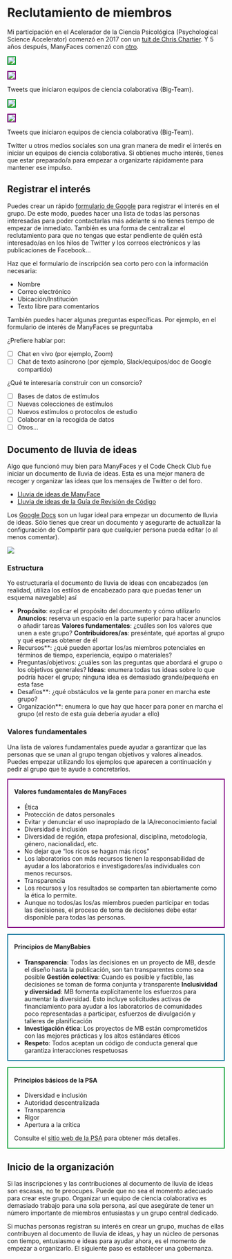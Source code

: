 # Reclutamiento de miembros

Mi participación en el Acelerador de la Ciencia Psicológica (Psychological Science Accelerator) comenzó en 2017 con un [tuit de Chris Chartier](https://twitter.com/CRChartier/status/901500936727781376). Y 5 años después, ManyFaces comenzó con [otro](https://twitter.com/LisaDeBruine/status/1486807497608466435).

::: {#fig-tweets .light-mode layout-ncol=2}

![](images/psa-tweet-light.png){fig-alt="Tweet de Chris Chartier: Es hora de empezar a construir un CERN para la ciencia psicológica" style="border:2px solid #009A2A;"}

![](images/manyfaces-tweet-light.png){fig-alt="Tweet de Lisa DeBruine: Big Team Science está creciendo. Me ha encantado mi participación en @PsySciAcc y creo que equipos como este y @Many_Babies, @BrRepInitiative, @ManyPrimates etc. son el futuro de la ciencia. Así que me he estado preguntando si es el momento de iniciar ManyFaces" style="border:2px solid purple;"}

Tweets que iniciaron equipos de ciencia colaborativa (Big-Team).
:::

::: {#fig-tweets .dark-mode layout-ncol=2}

![](images/psa-tweet-dark.png){fig-alt="Tweet de Chris Chartier: Es hora de empezar a construir un CERN para la ciencia psicológica" style="border:2px solid #009A2A;"}

![](images/manyfaces-tweet-dark.png){fig-alt="Tweet de Lisa DeBruine: Big Team Science está creciendo. Me ha encantado mi participación en @PsySciAcc y creo que equipos como este y @Many_Babies, @BrRepInitiative, @ManyPrimates etc. son el futuro de la ciencia. Así que me he estado preguntando si es el momento de iniciar ManyFaces" style="border:2px solid purple;"}

Tweets que iniciaron equipos de ciencia colaborativa (Big-Team).
:::

Twitter u otros medios sociales son una gran manera de medir el interés en iniciar un equipos de ciencia colaborativa. Si obtienes mucho interés, tienes que estar preparado/a para empezar a organizarte rápidamente para mantener ese impulso.

## Registrar el interés {#sec-sp-reg-interest}

Puedes crear un rápido [formulario de Google](https://docs.google.com/forms/) para registrar el interés en el grupo. De este modo, puedes hacer una lista de todas las personas interesadas para poder contactarlas más adelante si no tienes tiempo de empezar de inmediato. También es una forma de centralizar el reclutamiento para que no tengas que estar pendiente de quién está interesado/as en los hilos de Twitter y los correos electrónicos y las publicaciones de Facebook...

Haz que el formulario de inscripción sea corto pero con la información necesaria:

* Nombre
* Correo electrónico
* Ubicación/Institución
* Texto libre para comentarios

También puedes hacer algunas preguntas específicas. Por ejemplo, en el formulario de interés de ManyFaces se preguntaba

¿Prefiere hablar por:

- [ ] Chat en vivo (por ejemplo, Zoom)
- [ ] Chat de texto asíncrono (por ejemplo, Slack/equipos/doc de Google compartido)

¿Qué te interesaría construir con un consorcio?

- [ ] Bases de datos de estímulos
- [ ] Nuevas colecciones de estímulos
- [ ] Nuevos estímulos o protocolos de estudio
- [ ] Colaborar en la recogida de datos
- [ ] Otros...

## Documento de lluvia de ideas

Algo que funcionó muy bien para ManyFaces y el Code Check Club fue iniciar un documento de lluvia de ideas. Esta es una mejor manera de recoger y organizar las ideas que los mensajes de Twitter o del foro. 

* [Lluvia de ideas de ManyFace](https://docs.google.com/document/d/1X6b3am7zwDYXT2-TUR-a85-xG-cdrE8_vz9GICbwAl0/edit)
* [Lluvia de ideas de la Guía de Revisión de Código](https://docs.google.com/document/d/1cqrRDEYkhtZT9QRruZmUnPPN00VEo0fKV7cEyoluMnU/edit)

Los [Google Docs](https://docs.google.com/) son un lugar ideal para empezar un documento de lluvia de ideas. Sólo tienes que crear un documento y asegurarte de actualizar la configuración de Compartir para que cualquier persona pueda editar (o al menos comentar). 

![](images/google-doc-sharing-sp.png){fig-alt="La interfaz de compartir de Google Docs muestra las opciones para Cualquiera con un enlace: Espectador, Comentarista, Editor (marcado)"}

### Estructura

Yo estructuraría el documento de lluvia de ideas con encabezados (en realidad, utiliza los estilos de encabezado para que puedas tener un esquema navegable) así

* **Propósito**: explicar el propósito del documento y cómo utilizarlo
**Anuncios**: reserva un espacio en la parte superior para hacer anuncios o añadir tareas
**Valores fundamentales**: ¿cuáles son los valores que unen a este grupo?
**Contribuidores/as**: preséntate, qué aportas al grupo y qué esperas obtener de él
* Recursos**: ¿qué pueden aportar los/as miembros potenciales en términos de tiempo, experiencia, equipo o materiales?
* Preguntas/objetivos: ¿cuáles son las preguntas que abordará el grupo o los objetivos generales?
**Ideas**: enumera todas tus ideas sobre lo que podría hacer el grupo; ninguna idea es demasiado grande/pequeña en esta fase
* Desafíos**: ¿qué obstáculos ve la gente para poner en marcha este grupo?
* Organización**: enumera lo que hay que hacer para poner en marcha el grupo (el resto de esta guía debería ayudar a ello)

### Valores fundamentales

Una lista de valores fundamentales puede ayudar a garantizar que las personas que se unan al grupo tengan objetivos y valores alineados. Puedes empezar utilizando los ejemplos que aparecen a continuación y pedir al grupo que te ayude a concretarlos.

::: {style="border: 2px solid purple; padding: 0 1em;"}

#### Valores fundamentales de ManyFaces {-}

* Ética 
* Protección de datos personales
* Evitar y denunciar el uso inapropiado de la IA/reconocimiento facial
* Diversidad e inclusión
* Diversidad de región, etapa profesional, disciplina, metodología, género, nacionalidad, etc.
* No dejar que "los ricos se hagan más ricos"
* Los laboratorios con más recursos tienen la responsabilidad de ayudar a los laboratorios e investigadores/as individuales con menos recursos.
* Transparencia
* Los recursos y los resultados se comparten tan abiertamente como la ética lo permite.
* Aunque no todos/as los/as miembros pueden participar en todas las decisiones, el proceso de toma de decisiones debe estar disponible para todas las personas.

:::


::: {style="border: 2px solid #006D97; padding: 0 1em; margin-top: 1em;"}

#### Principios de ManyBabies {-}

* **Transparencia**: Todas las decisiones en un proyecto de MB, desde el diseño hasta la publicación, son tan transparentes como sea posible
**Gestión colectiva**: Cuando es posible y factible, las decisiones se toman de forma conjunta y transparente
**Inclusividad y diversidad**: MB fomenta explícitamente los esfuerzos para aumentar la diversidad. Esto incluye solicitudes activas de financiamiento para ayudar a los laboratorios de comunidades poco representadas a participar, esfuerzos de divulgación y talleres de planificación
* **Investigación ética**: Los proyectos de MB están comprometidos con las mejores prácticas y los altos estándares éticos
* **Respeto**: Todos aceptan un código de conducta general que garantiza interacciones respetuosas

:::

::: {style="border: 2px solid #009A2A; padding: 0 1em; margin-top: 1em;"}

#### Principios básicos de la PSA {-}

* Diversidad e inclusión
* Autoridad descentralizada
* Transparencia
* Rigor
* Apertura a la crítica

Consulte el [sitio web de la PSA](https://psysciacc.org/) para obtener más detalles.

:::

## Inicio de la organización

Si las inscripciones y las contribuciones al documento de lluvia de ideas son escasas, no te preocupes. Puede que no sea el momento adecuado para crear este grupo. Organizar un equipo de ciencia colaborativa es demasiado trabajo para una sola persona, así que asegúrate de tener un número importante de miembros entusiastas y un grupo central dedicado.

Si muchas personas registran su interés en crear un grupo, muchas de ellas contribuyen al documento de lluvia de ideas, y hay un núcleo de personas con tiempo, entusiasmo e ideas para ayudar ahora, es el momento de empezar a organizarlo. El siguiente paso es establecer una gobernanza.
